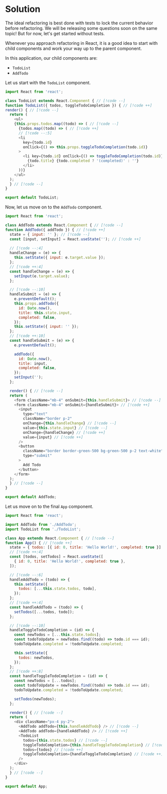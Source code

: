 
# Solution

<Callout>
  The ideal refactoring is best done with tests to lock the current behavior before refactoring. We will be releasing some questions soon on the same topic! But for now, let's get started without tests.
</Callout>

Whenever you approach refactoring in React, it is a good idea to start with child components and work your way up to the parent component.

In this application, our child components are:

- `TodoList`
- `AddTodo`

Let us start with the `TodoList` component.

```js title="TodoList.js"
import React from 'react';

class TodoList extends React.Component { // [!code --]
function TodoList({ todos, toggleTodoCompletion }) { // [!code ++]
render() { // [!code --]
  return (
    <ul>
    {this.props.todos.map((todo) => ( // [!code --]
      {todos.map((todo) => ( // [!code ++]
      // [!code --:5]
      <li
        key={todo.id}
        onClick={() => this.props.toggleTodoCompletion(todo.id)}
      > 
        <li key={todo.id} onClick={() => toggleTodoCompletion(todo.id)}> // [!code ++]
          {todo.title} {todo.completed ? '(completed)' : ''}
        </li>
      ))}
    </ul>
  );
  } // [!code --]
}

export default TodoList;
```

Now, let us move on to the `AddTodo` component.

```js title="AddTodo.js"
import React from 'react';

class AddTodo extends React.Component { // [!code --]
function AddTodo({ addTodo }) { // [!code ++]
  state = { input: '' }; // [!code --]
  const [input, setInput] = React.useState(''); // [!code ++]
  
  // [!code --:4]
  handleChange = (e) => {
    this.setState({ input: e.target.value });
  };
  // [!code ++:4]
  const handleChange = (e) => {
    setInput(e.target.value);
  };

  // [!code --:10]
  handleSubmit = (e) => {
    e.preventDefault();
    this.props.addTodo({
      id: Date.now(),
      title: this.state.input,
      completed: false,
    });
    this.setState({ input: '' });
  };
  // [!code ++:10]
  const handleSubmit = (e) => {
    e.preventDefault();

    addTodo({
      id: Date.now(),
      title: input,
      completed: false,
    });
    setInput('');
  };

  render() { // [!code --]
  return (
    <form className="mb-4" onSubmit={this.handleSubmit}> // [!code --]
    <form className="mb-4" onSubmit={handleSubmit}> // [!code ++]
      <input
        type="text"
        className="border p-2"
        onChange={this.handleChange} // [!code --]
        value={this.state.input} // [!code --]
        onChange={handleChange} // [!code ++]
        value={input} // [!code ++]
      />
      <button
        className="border border-green-500 bg-green-500 p-2 text-white"
        type="submit"
      >
        Add Todo
      </button>
    </form>
  );
  } // [!code --]
}

export default AddTodo;
```

Let us move on to the final `App` component.

```js title="App.js"
import React from 'react';

import AddTodo from './AddTodo';
import TodoList from './TodoList';

class App extends React.Component { // [!code --]
function App() { // [!code ++]
  state = { todos: [{ id: 0, title: 'Hello World!', completed: true }] }; // [!code --]
  // [!code ++:4]
  const [todos, setTodos] = React.useState([
    { id: 0, title: 'Hello World!', completed: true },
  ]); 

  // [!code --:6]
  handleAddTodo = (todo) => {
    this.setState({
      todos: [...this.state.todos, todo],
    });
  };
  // [!code ++:4]
  const handleAddTodo = (todo) => {
    setTodos([...todos, todo]);
  };

  // [!code --:10]
  handleToggleTodoCompletion = (id) => {
    const newTodos = [...this.state.todos];
    const todoToUpdate = newTodos.find((todo) => todo.id === id);
    todoToUpdate.completed = !todoToUpdate.completed;

    this.setState({
      todos: newTodos,
    });
  };
  // [!code ++:8]
  const handleToggleTodoCompletion = (id) => {
    const newTodos = [...todos];
    const todoToUpdate = newTodos.find((todo) => todo.id === id);
    todoToUpdate.completed = !todoToUpdate.completed;

    setTodos(newTodos);
  };

  render() { // [!code --]
  return (
    <div className="px-4 py-2">
      <AddTodo addTodo={this.handleAddTodo} /> // [!code --]
      <AddTodo addTodo={handleAddTodo} /> // [!code ++]
      <TodoList
        todos={this.state.todos} // [!code --]
        toggleTodoCompletion={this.handleToggleTodoCompletion} // [!code --]
        todos={todos} // [!code ++]
        toggleTodoCompletion={handleToggleTodoCompletion} // [!code ++]
      />
    </div>
  );
  } // [!code --]
}

export default App;
```
